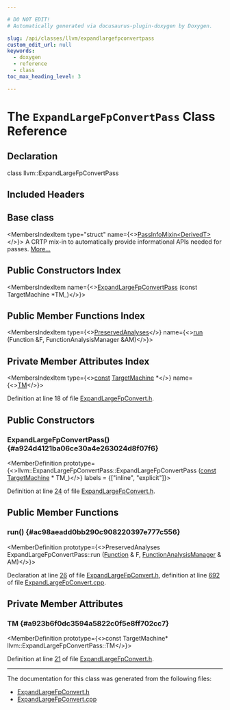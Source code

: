 ```yaml
---

# DO NOT EDIT!
# Automatically generated via docusaurus-plugin-doxygen by Doxygen.

slug: /api/classes/llvm/expandlargefpconvertpass
custom_edit_url: null
keywords:
  - doxygen
  - reference
  - class
toc_max_heading_level: 3

---
```





# The `ExpandLargeFpConvertPass` Class Reference

<DoxygenPage pluginConfig={pluginConfig}>



## Declaration

<CodeBlock>class llvm::ExpandLargeFpConvertPass</CodeBlock>

## Included Headers

<IncludesList>
<IncludesListItem
  filePath="llvm/CodeGen/ExpandLargeFpConvert.h"
  permalink="/docs/api/files/include/include/llvm/include/llvm/codegen/expandlargefpconvert-h"
  isLocal="true" />
</IncludesList>

## Base class

<MembersIndex>

<MembersIndexItem
  type="struct"
  name={<><a href="/docs/api/structs/llvm/passinfomixin">PassInfoMixin&lt;DerivedT&gt;</a></>}>
A CRTP mix-in to automatically provide informational APIs needed for passes. <a href="/docs/api/structs/llvm/passinfomixin/#details">More...</a>
</MembersIndexItem>

</MembersIndex>

## Public Constructors Index

<MembersIndex>

<MembersIndexItem
  name={<><a href="#a924d4121ba06ce30a4e263024d8f07f6">ExpandLargeFpConvertPass</a> (const TargetMachine &#42;TM&#95;)</>}>
</MembersIndexItem>

</MembersIndex>

## Public Member Functions Index

<MembersIndex>

<MembersIndexItem
  type={<><a href="/docs/api/classes/llvm/preservedanalyses">PreservedAnalyses</a></>}
  name={<><a href="#ac98aeadd0bb290c908220397e777c556">run</a> (Function &amp;F, FunctionAnalysisManager &amp;AM)</>}>
</MembersIndexItem>

</MembersIndex>

## Private Member Attributes Index

<MembersIndex>

<MembersIndexItem
  type={<><a href="/docs/api/files/lib/lib/target/lib/target/aarch64/aarch64promoteconstant-cpp/#a90f8350fecae261c25be85d38b451bff">const</a> <a href="/docs/api/classes/llvm/targetmachine">TargetMachine</a> &#42;</>}
  name={<><a href="#a923b6f0dc3594a5822c0f5e8ff702cc7">TM</a></>}>
</MembersIndexItem>

</MembersIndex>


Definition at line 18 of file <a href="/docs/api/files/include/include/llvm/include/llvm/codegen/expandlargefpconvert-h">ExpandLargeFpConvert.h</a>.

<SectionDefinition>

## Public Constructors

### ExpandLargeFpConvertPass() {#a924d4121ba06ce30a4e263024d8f07f6}

<MemberDefinition
  prototype={<>llvm::ExpandLargeFpConvertPass::ExpandLargeFpConvertPass (<a href="/docs/api/files/lib/lib/target/lib/target/aarch64/aarch64promoteconstant-cpp/#a90f8350fecae261c25be85d38b451bff">const</a> <a href="/docs/api/classes/llvm/targetmachine">TargetMachine</a> &#42; TM_)</>}
  labels = {["inline", "explicit"]}>

Definition at line <a href="/docs/api/files/include/include/llvm/include/llvm/codegen/expandlargefpconvert-h/#l00024">24</a> of file <a href="/docs/api/files/include/include/llvm/include/llvm/codegen/expandlargefpconvert-h">ExpandLargeFpConvert.h</a>.
</MemberDefinition>

</SectionDefinition>

<SectionDefinition>

## Public Member Functions

### run() {#ac98aeadd0bb290c908220397e777c556}

<MemberDefinition
  prototype={<>PreservedAnalyses ExpandLargeFpConvertPass::run (<a href="/docs/api/classes/llvm/function">Function</a> &amp; F, <a href="/docs/api/namespaces/llvm/#adce09a5a0de0e3177eb00e932734af2f">FunctionAnalysisManager</a> &amp; AM)</>}>

Declaration at line <a href="/docs/api/files/include/include/llvm/include/llvm/codegen/expandlargefpconvert-h/#l00026">26</a> of file <a href="/docs/api/files/include/include/llvm/include/llvm/codegen/expandlargefpconvert-h">ExpandLargeFpConvert.h</a>, definition at line <a href="/docs/api/files/lib/lib/codegen/expandlargefpconvert-cpp/#l00692">692</a> of file <a href="/docs/api/files/lib/lib/codegen/expandlargefpconvert-cpp">ExpandLargeFpConvert.cpp</a>.
</MemberDefinition>

</SectionDefinition>

<SectionDefinition>

## Private Member Attributes

### TM {#a923b6f0dc3594a5822c0f5e8ff702cc7}

<MemberDefinition
  prototype={<>const TargetMachine&#42; llvm::ExpandLargeFpConvertPass::TM</>}>

Definition at line <a href="/docs/api/files/include/include/llvm/include/llvm/codegen/expandlargefpconvert-h/#l00021">21</a> of file <a href="/docs/api/files/include/include/llvm/include/llvm/codegen/expandlargefpconvert-h">ExpandLargeFpConvert.h</a>.
</MemberDefinition>

</SectionDefinition>

<hr/>

The documentation for this class was generated from the following files:

<ul>
<li><a href="/docs/api/files/include/include/llvm/include/llvm/codegen/expandlargefpconvert-h">ExpandLargeFpConvert.h</a></li>
<li><a href="/docs/api/files/lib/lib/codegen/expandlargefpconvert-cpp">ExpandLargeFpConvert.cpp</a></li>
</ul>

</DoxygenPage>
